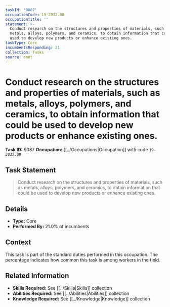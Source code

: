```yaml
---
taskId: '9087'
occupationCode: 19-2032.00
occupationTitle: ''
statement: >-
  Conduct research on the structures and properties of materials, such as
  metals, alloys, polymers, and ceramics, to obtain information that could be
  used to develop new products or enhance existing ones.
taskType: Core
incumbentsResponding: 21
collection: Tasks
source: onet
---
```

# Conduct research on the structures and properties of materials, such as metals, alloys, polymers, and ceramics, to obtain information that could be used to develop new products or enhance existing ones.

**Task ID:** 9087
**Occupation:** [[../Occupations|Occupation]] with code `19-2032.00`

## Task Statement

> Conduct research on the structures and properties of materials, such as metals, alloys, polymers, and ceramics, to obtain information that could be used to develop new products or enhance existing ones.

## Details

- **Type:** Core
- **Performed By:** 21.0% of incumbents

## Context

This task is part of the standard duties performed in this occupation. The percentage indicates how common this task is among workers in the field.

## Related Information

- **Skills Required:** See [[../Skills|Skills]] collection
- **Abilities Required:** See [[../Abilities|Abilities]] collection
- **Knowledge Required:** See [[../Knowledge|Knowledge]] collection
